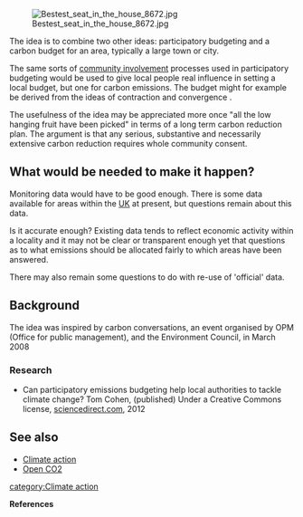 [[Image:Bestest_seat_in_the_house_8672.jpg|right]]

The idea is to combine two other ideas: participatory budgeting {{W|Participatory budgeting}} and a carbon budget for an area, typically a large town or city.

The same sorts of [[community involvement]] processes used in participatory budgeting would be used to give local people real influence in setting a local budget, but one for carbon emissions. The budget might for example be derived from the ideas of contraction and convergence {{W|Contraction and Convergence}}.

The usefulness of the idea may be appreciated more once "all the low hanging fruit have been picked" in terms of a long term carbon reduction plan. The argument is that any serious, substantive and necessarily extensive carbon reduction requires whole community consent.

== What would be needed to make it happen? ==

Monitoring data would have to be good enough. There is some data available for areas within the [[UK]] at present, but questions remain about this data. 

Is it accurate enough? Existing data tends to reflect economic activity within a locality and it may not be clear or transparent enough yet that questions as to what emissions should be allocated fairly to which areas have been answered.

There may also remain some questions to do with re-use of 'official' data.

== Background ==
The idea was inspired by carbon conversations, an event organised by OPM (Office for public management), and the Environment Council, in March 2008

=== Research ===

*Can participatory emissions budgeting help local authorities to tackle climate change? Tom Cohen, (published) Under a Creative Commons license, [http://www.sciencedirect.com/science/article/pii/S2211464512000553 sciencedirect.com], 2012

== See also ==
*[[Climate action]]
*[[Open CO2]]


{{scaendmenu}}
[[category:Climate action]]


'''References'''
{{Attrib sca ref|Participatory carbon budgeting}}
<references/>